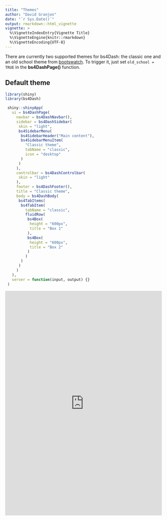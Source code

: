 ```yaml
---
title: "Themes"
author: "David Granjon"
date: "`r Sys.Date()`"
output: rmarkdown::html_vignette
vignette: >
  %\VignetteIndexEntry{Vignette Title}
  %\VignetteEngine{knitr::rmarkdown}
  %\VignetteEncoding{UTF-8}
---
```


There are currently two supported themes for bs4Dash: the classic one and an old
school theme from [bootswatch](https://bootswatch.com/sketchy/). To trigger it,
just set `old_school = TRUE` in the **bs4DashPage()** function.

## Default theme

```r
library(shiny)
library(bs4Dash)

 shiny::shinyApp(
   ui = bs4DashPage(
     navbar = bs4DashNavbar(),
     sidebar = bs4DashSidebar(
      skin = "light",
      bs4SidebarMenu(
       bs4SidebarHeader("Main content"),
       bs4SidebarMenuItem(
         "Classic theme",
         tabName = "classic",
         icon = "desktop"
       )
      )
     ),
     controlbar = bs4DashControlbar(
      skin = "light"
     ),
     footer = bs4DashFooter(),
     title = "Classic theme",
     body = bs4DashBody(
      bs4TabItems(
       bs4TabItem(
         tabName = "classic",
         fluidRow(
          bs4Box(
           height = "600px",
           title = "Box 1"
          ),
          bs4Box(
           height = "600px",
           title = "Box 2"
          )
         )
       )
      )
     )
   ),
   server = function(input, output) {}
 )
```

<iframe src="http://130.60.24.205/bs4Dash/classic" width="100%" height="720px" frameBorder="0" scrolling= "no">

## Old school theme

```r
library(shiny)
library(bs4Dash)

 shiny::shinyApp(
   ui = bs4DashPage(
     old_school = TRUE,
     navbar = bs4DashNavbar(),
     sidebar = bs4DashSidebar(
      skin = "light",
      bs4SidebarMenu(
       bs4SidebarHeader("Main content"),
       bs4SidebarMenuItem(
         "Old-school theme",
         tabName = "old-school",
         icon = "desktop"
       )
      )
     ),
     controlbar = bs4DashControlbar(
      skin = "light"
     ),
     footer = bs4DashFooter(),
     title = "Old-school theme",
     body = bs4DashBody(
      bs4TabItems(
       bs4TabItem(
         tabName = "old-school",
         fluidRow(
          bs4Box(
           height = "600px",
           title = "Box 1"
          ),
          bs4Box(
           height = "600px",
           title = "Box 2"
          )
         )
       )
      )
     )
   ),
   server = function(input, output) {}
 )
```

<iframe src="http://130.60.24.205/bs4Dash/old-school" width="100%" height="720px" frameBorder="0" scrolling= "no">

## Limitations

Currently, the right and left siderbars are not handled by the old school design,
but elements inside are correctly converted, as they are treated as proper elements. 
This is due to the fact that the original boostwatch *sketchy* theme does not have any sidebar. 